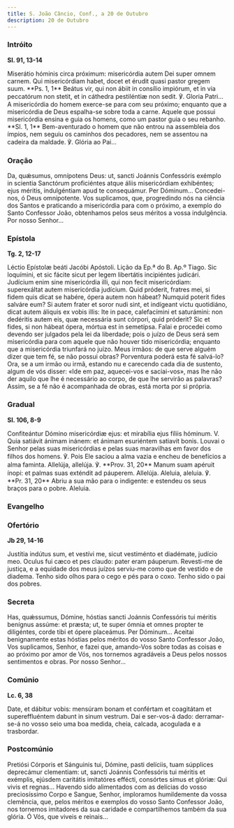 ```yaml
---
title: S. João Câncio, Conf., a 20 de Outubro
description: 20 de Outubro
---
```


### Intróito

**Sl. 91, 13-14**

<div class="side-by-side not-content">
  <span>
    Miserátio hóminis circa próximum: misericórdia autem Dei super omnem carnem. Qui misericórdiam
    habet, docet et érudit quasi pastor gregem suum. **Ps. 1, 1** Beátus vir, qui non ábiit in
    consílio impiórum, et in via peccatórum non stetit, et in cáthedra pestiléntiæ non sedit. ℣.
    Gloria Patri...
  </span>
  <span>
    A misericórdia do homem exerce-se para com seu próximo; enquanto que a misericórdia de Deus
    espalha-se sobre toda a carne. Aquele que possui misericórdia ensina e guia os homens, como um
    pastor guia o seu rebanho. **Sl. 1, 1** Bem-aventurado o homem que não entrou na assembleia dos
    ímpios, nem seguiu os caminhos dos pecadores, nem se assentou na cadeira da maldade. ℣. Glória
    ao Pai...
  </span>
</div>

### Oração

<div class="side-by-side not-content">
  <span>
    Da, quǽsumus, omnípotens Deus: ut, sancti Joánnis Confessóris exémplo in scientia Sanctórum
    proficiéntes atque áliis misericórdiam exhibéntes; ejus méritis, indulgéntiam apud te
    consequámur. Per Dóminum...
  </span>
  <span>
    Concedei-nos, ó Deus omnipotente. Vos suplicamos, que, progredindo nós na ciência dos Santos e
    praticando a misericórdia para com o próximo, a exemplo do Santo Confessor João, obtenhamos
    pelos seus méritos a vossa indulgência. Por nosso Senhor...
  </span>
</div>

### Epístola

**Tg. 2, 12-17**

<div class="side-by-side not-content">
  <span>Léctio Epístolæ beáti Jacóbi Apóstoli.</span>
  <span>Lição da Ep.ª do B. Ap.º Tiago.</span>
  <span>
    Sic loquímini, et sic fácite sicut per legem libertátis incipiéntes judicári. Judícium enim sine
    misericórdia illi, qui non fecit misericórdiam: superexáltat autem misericórdia judícium. Quid
    próderit, fratres mei, si fidem quis dicat se habére, ópera autem non hábeat? Numquid poterit
    fides salváre eum? Si autem frater et soror nudi sint, et indígeant victu quotidiáno, dicat
    autem áliquis ex vobis illis: Ite in pace, calefacímini et saturámini: non dedéritis autem eis,
    quæ necessária sunt córpori, quid próderit? Sic et fides, si non hábeat ópera, mórtua est in
    semetípsa.
  </span>
  <span>
    Falai e procedei como devendo ser julgados pela lei da liberdade; pois o juízo de Deus será sem
    misericórdia para com aquele que não houver tido misericórdia; enquanto que a misericórdia
    triunfará no juízo. Meus irmãos: de que serve alguém dizer que tem fé, se não possui obras?
    Porventura poderá esta fé salvá-lo? Ora, se a um irmão ou irmã, estando nu e carecendo cada dia
    de sustento, algum de vós disser: «Ide em paz, aquecei-vos e saciai-vos», mas lhe não der aquilo
    que lhe é necessário ao corpo, de que lhe servirão as palavras? Assim, se a fé não é acompanhada
    de obras, está morta por si própria.
  </span>
</div>

### Gradual

**Sl. 106, 8-9**

<div class="side-by-side not-content">
  <span>
    Confiteántur Dómino misericórdiæ ejus: et mirabília ejus fíliis hóminum. V. Quia satiávit ánimam
    inánem: et ánimam esuriéntem satiavit bonis.
  </span>
  <span>
    Louvai o Senhor pelas suas misericórdias e pelas suas maravilhas em favor dos filhos dos homens.
    ℣. Pois Ele saciou a alma vazia e encheu de benefícios a alma faminta.
  </span>
  <span>
    Allelúja, allelúja. ℣. **Prov. 31, 20** Manum suam apéruit ínopi: et palmas suas exténdit ad
    páuperem. Allelúja.
  </span>
  <span>
    Aleluia, aleluia. ℣. **Pr. 31, 20** Abriu a sua mão para o indigente: e estendeu os seus braços
    para o pobre. Aleluia.
  </span>
</div>

### Evangelho


<LinkCard
  href="/missal/comum/14confessoresnaopontifices1#evangelho"
  title="Confessores não Pontífices - Missa Os justi"
/>

### Ofertório

**Jb 29, 14-16**

<div class="side-by-side not-content">
  <span>
    Justítia indútus sum, et vestívi me, sicut vestiménto et diadémate, judício meo. Oculus fui cæco
    et pes claudo: pater eram páuperum.
  </span>
  <span>
    Revesti-me de justiça, e a equidade dos meus juízos serviu-me como que de vestido e de diadema.
    Tenho sido olhos para o cego e pés para o coxo. Tenho sido o pai dos pobres.
  </span>
</div>

### Secreta

<div class="side-by-side not-content">
  <span>
    Has, quǽssumus, Dómine, hóstias sancti Joánnis Confessóris tui méritis benígnus assúme: et
    præsta; ut, te super ómnia et omnes propter te diligéntes, corde tibi et ópere placeámus. Per
    Dóminum...
  </span>
  <span>
    Aceitai benignamente estas hóstias pelos méritos do vosso Santo Confessor João, Vos suplicamos,
    Senhor, e fazei que, amando-Vos sobre todas as coisas e ao próximo por amor de Vós, nos tornemos
    agradáveis a Deus pelos nossos sentimentos e obras. Por nosso Senhor...
  </span>
</div>

### Comúnio

**Lc. 6, 38**

<div class="side-by-side not-content">
  <span>
    Date, et dábitur vobis: mensúram bonam et confértam et coagitátam et supereffluéntem dabunt in
    sinum vestrum.
  </span>
  <span>
    Dai e ser-vos-á dado: derramar-se-á no vosso seio uma boa medida, cheia, calcada, acogulada e a
    trasbordar.
  </span>
</div>

### Postcomúnio

<div class="side-by-side not-content">
  <span>
    Pretiósi Córporis et Sánguinis tui, Dómine, pasti delíciis, tuam súpplices deprecámur
    clementiam: ut, sancti Joánnis Confessóris tui méritis et exémplis, ejúsdem caritátis imitatóres
    effécti, consórtes simus et glóriæ: Qui vivis et regnas...
  </span>
  <span>
    Havendo sido alimentados com as delícias do vosso preciosíssimo Corpo e Sangue, Senhor,
    imploramos humildemente da vossa clemência, que, pelos méritos e exemplos do vosso Santo
    Confessor João, nos tornemos imitadores da sua caridade e compartilhemos também da sua glória. Ó
    Vós, que viveis e reinais...
  </span>
</div>
